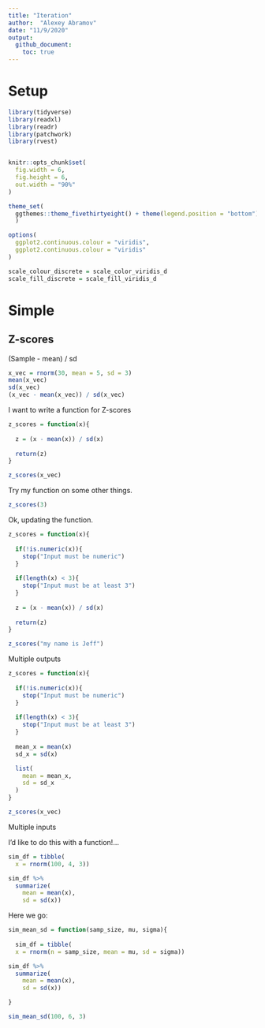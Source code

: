 ```yaml
---
title: "Iteration"
author:  "Alexey Abramov"
date: "11/9/2020"
output: 
  github_document:
    toc: true
---
```


# Setup

```r
library(tidyverse)
library(readxl)
library(readr)
library(patchwork)
library(rvest)


knitr::opts_chunk$set(
  fig.width = 6,
  fig.height = 6,
  out.width = "90%"
)

theme_set(
  ggthemes::theme_fivethirtyeight() + theme(legend.position = "bottom")
  )

options(
  ggplot2.continuous.colour = "viridis",
  ggplot2.continuous.colour = "viridis"
)

scale_colour_discrete = scale_color_viridis_d
scale_fill_discrete = scale_fill_viridis_d
```

# Simple

## Z-scores

(Sample - mean) / sd

```r
x_vec = rnorm(30, mean = 5, sd = 3)
mean(x_vec)
sd(x_vec)
(x_vec - mean(x_vec)) / sd(x_vec)
```

I want to write a function for Z-scores

```r
z_scores = function(x){
  
  z = (x - mean(x)) / sd(x)
  
  return(z)
}
```

```r
z_scores(x_vec)
```

Try my function on some other things.

```r
z_scores(3)
```

Ok, updating the function.

```r
z_scores = function(x){
  
  if(!is.numeric(x)){
    stop("Input must be numeric")
  }
  
  if(length(x) < 3){
    stop("Input must be at least 3")
  }
  
  z = (x - mean(x)) / sd(x)
  
  return(z)
}
```

```r
z_scores("my name is Jeff")
```

Multiple outputs

```r
z_scores = function(x){
  
  if(!is.numeric(x)){
    stop("Input must be numeric")
  }
  
  if(length(x) < 3){
    stop("Input must be at least 3")
  }
  
  mean_x = mean(x)
  sd_x = sd(x)

  list(
    mean = mean_x,
    sd = sd_x
  )
}
```

```r
z_scores(x_vec)
```

Multiple inputs

I'd like to do this with a function!... 
```r
sim_df = tibble(
  x = rnorm(100, 4, 3))

sim_df %>% 
  summarize(
    mean = mean(x),
    sd = sd(x))
```

Here we go:

```r
sim_mean_sd = function(samp_size, mu, sigma){
  
  sim_df = tibble(
  x = rnorm(n = samp_size, mean = mu, sd = sigma))

sim_df %>% 
  summarize(
    mean = mean(x),
    sd = sd(x))

}
```

```r
sim_mean_sd(100, 6, 3)
```

